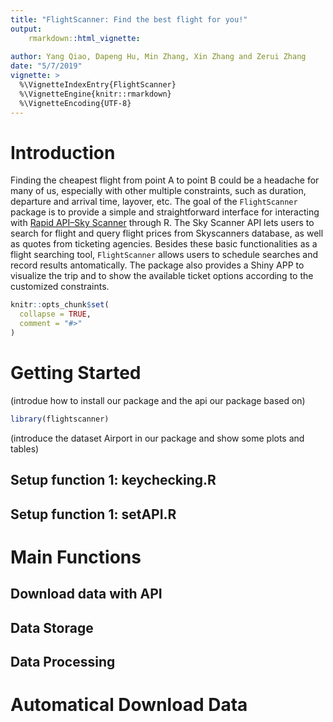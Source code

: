 ```yaml
---
title: "FlightScanner: Find the best flight for you!"
output: 
    rmarkdown::html_vignette:
       
author: Yang Qiao, Dapeng Hu, Min Zhang, Xin Zhang and Zerui Zhang
date: "5/7/2019"
vignette: >
  %\VignetteIndexEntry{FlightScanner}
  %\VignetteEngine{knitr::rmarkdown}
  %\VignetteEncoding{UTF-8}
---
```

# Introduction

Finding the cheapest flight from point A to point B could be a headache for many of us, especially with other multiple constraints, such as duration, departure and arrival time, layover, etc. The goal of the `FlightScanner` package is to provide a simple and straightforward interface for interacting with [Rapid API--Sky Scanner](https://rapidapi.com/skyscanner/api/skyscanner-flight-search) through R. The Sky Scanner API lets users to search for flight and query flight prices from Skyscanners database, as well as quotes from ticketing agencies.  Besides these basic functionalities as a flight searching tool, `FlightScanner` allows users to schedule searches and record results antomatically. The package also provides a Shiny APP to visualize the trip and to show the available ticket options according to the customized constraints. 


```r
knitr::opts_chunk$set(
  collapse = TRUE,
  comment = "#>"
)
```

# Getting Started

(introdue how to install our package and the api our package based on)

```r
library(flightscanner)
```

(introduce the dataset Airport in our package and show some plots and tables)

## Setup function 1: keychecking.R

## Setup function 1: setAPI.R

# Main Functions

## Download data with API

## Data Storage

## Data Processing 

# Automatical Download Data



